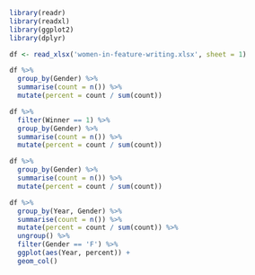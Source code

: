 ```r
library(readr)
library(readxl)
library(ggplot2)
library(dplyr)
```

```r
df <- read_xlsx('women-in-feature-writing.xlsx', sheet = 1)
```

```r
df %>%
  group_by(Gender) %>%
  summarise(count = n()) %>%
  mutate(percent = count / sum(count))
```

```r
df %>%
  filter(Winner == 1) %>%
  group_by(Gender) %>%
  summarise(count = n()) %>%
  mutate(percent = count / sum(count))
```

```r
df %>%
  group_by(Gender) %>%
  summarise(count = n()) %>%
  mutate(percent = count / sum(count))
```

```r
df %>%
  group_by(Year, Gender) %>%
  summarise(count = n()) %>%
  mutate(percent = count / sum(count)) %>%
  ungroup() %>%
  filter(Gender == 'F') %>%
  ggplot(aes(Year, percent)) +
  geom_col() 
```